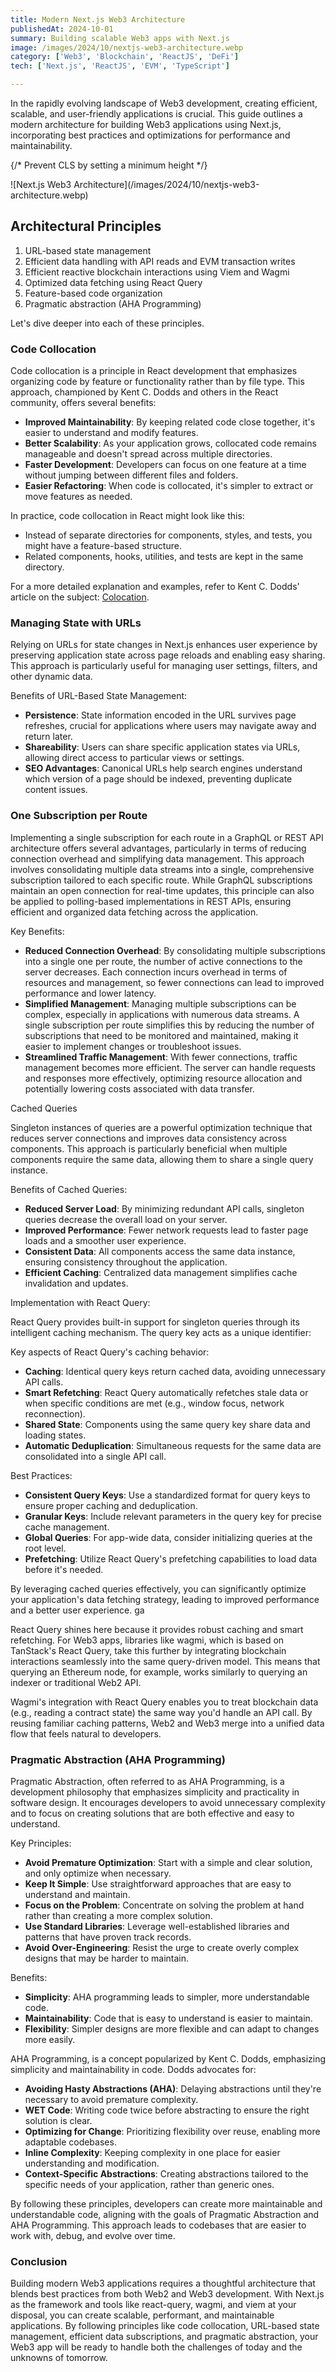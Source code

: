 ```yaml
---
title: Modern Next.js Web3 Architecture
publishedAt: 2024-10-01
summary: Building scalable Web3 apps with Next.js
image: /images/2024/10/nextjs-web3-architecture.webp
category: ['Web3', 'Blockchain', 'ReactJS', 'DeFi']
tech: ['Next.js', 'ReactJS', 'EVM', 'TypeScript']

---
```


In the rapidly evolving landscape of Web3 development, creating efficient, scalable, and user-friendly applications is crucial. This guide outlines a modern architecture for building Web3 applications using Next.js, incorporating best practices and optimizations for performance and maintainability.


{/* Prevent CLS by setting a minimum height */}
<div style={{ minHeight: '300px' }}>
![Next.js Web3 Architecture](/images/2024/10/nextjs-web3-architecture.webp)
</div>


## Architectural Principles

1. URL-based state management
2. Efficient data handling with API reads and EVM transaction writes
3. Efficient reactive blockchain interactions using Viem and Wagmi
4. Optimized data fetching using React Query
5. Feature-based code organization
6. Pragmatic abstraction (AHA Programming)

Let's dive deeper into each of these principles.


### Code Collocation

Code collocation is a principle in React development that emphasizes organizing code by feature or functionality rather than by file type. This approach, championed by Kent C. Dodds and others in the React community, offers several benefits:

- **Improved Maintainability**: By keeping related code close together, it's easier to understand and modify features.
- **Better Scalability**: As your application grows, collocated code remains manageable and doesn't spread across multiple directories.
- **Faster Development**: Developers can focus on one feature at a time without jumping between different files and folders.
- **Easier Refactoring**: When code is collocated, it's simpler to extract or move features as needed.

In practice, code collocation in React might look like this:

- Instead of separate directories for components, styles, and tests, you might have a feature-based structure.
- Related components, hooks, utilities, and tests are kept in the same directory.

For a more detailed explanation and examples, refer to Kent C. Dodds' article on the subject: [Colocation](https://kentcdodds.com/blog/colocation).

### Managing State with URLs

Relying on URLs for state changes in Next.js enhances user experience by preserving application state across page reloads and enabling easy sharing. This approach is particularly useful for managing user settings, filters, and other dynamic data.

Benefits of URL-Based State Management:

- **Persistence**: State information encoded in the URL survives page refreshes, crucial for applications where users may navigate away and return later.
- **Shareability**: Users can share specific application states via URLs, allowing direct access to particular views or settings.
- **SEO Advantages**: Canonical URLs help search engines understand which version of a page should be indexed, preventing duplicate content issues.


### One Subscription per Route

Implementing a single subscription for each route in a GraphQL or REST API architecture offers several advantages, particularly in terms of reducing connection overhead and simplifying data management. This approach involves consolidating multiple data streams into a single, comprehensive subscription tailored to each specific route. While GraphQL subscriptions maintain an open connection for real-time updates, this principle can also be applied to polling-based implementations in REST APIs, ensuring efficient and organized data fetching across the application.

Key Benefits:

- **Reduced Connection Overhead**: By consolidating multiple subscriptions into a single one per route, the number of active connections to the server decreases. Each connection incurs overhead in terms of resources and management, so fewer connections can lead to improved performance and lower latency.
- **Simplified Management**: Managing multiple subscriptions can be complex, especially in applications with numerous data streams. A single subscription per route simplifies this by reducing the number of subscriptions that need to be monitored and maintained, making it easier to implement changes or troubleshoot issues.
- **Streamlined Traffic Management**: With fewer connections, traffic management becomes more efficient. The server can handle requests and responses more effectively, optimizing resource allocation and potentially lowering costs associated with data transfer.

Cached Queries

Singleton instances of queries are a powerful optimization technique that reduces server connections and improves data consistency across components. This approach is particularly beneficial when multiple components require the same data, allowing them to share a single query instance.

Benefits of Cached Queries:

- **Reduced Server Load**: By minimizing redundant API calls, singleton queries decrease the overall load on your server.
- **Improved Performance**: Fewer network requests lead to faster page loads and a smoother user experience.
- **Consistent Data**: All components access the same data instance, ensuring consistency throughout the application.
- **Efficient Caching**: Centralized data management simplifies cache invalidation and updates.

Implementation with React Query:

React Query provides built-in support for singleton queries through its intelligent caching mechanism. The query key acts as a unique identifier:

Key aspects of React Query's caching behavior:

- **Caching**: Identical query keys return cached data, avoiding unnecessary API calls.
- **Smart Refetching**: React Query automatically refetches stale data or when specific conditions are met (e.g., window focus, network reconnection).
- **Shared State**: Components using the same query key share data and loading states.
- **Automatic Deduplication**: Simultaneous requests for the same data are consolidated into a single API call.

Best Practices:

- **Consistent Query Keys**: Use a standardized format for query keys to ensure proper caching and deduplication.
- **Granular Keys**: Include relevant parameters in the query key for precise cache management.
- **Global Queries**: For app-wide data, consider initializing queries at the root level.
- **Prefetching**: Utilize React Query's prefetching capabilities to load data before it's needed.

By leveraging cached queries effectively, you can significantly optimize your application's data fetching strategy, leading to improved performance and a better user experience.
ga 

React Query shines here because it provides robust caching and smart refetching. For Web3 apps, libraries like wagmi, which is based on TanStack's React Query, take this further by integrating blockchain interactions seamlessly into the same query-driven model. This means that querying an Ethereum node, for example, works similarly to querying an indexer or traditional Web2 API.

Wagmi's integration with React Query enables you to treat blockchain data (e.g., reading a contract state) the same way you'd handle an API call. By reusing familiar caching patterns, Web2 and Web3 merge into a unified data flow that feels natural to developers.

### Pragmatic Abstraction (AHA Programming)

Pragmatic Abstraction, often referred to as AHA Programming, is a development philosophy that emphasizes simplicity and practicality in software design. It encourages developers to avoid unnecessary complexity and to focus on creating solutions that are both effective and easy to understand.

Key Principles:

- **Avoid Premature Optimization**: Start with a simple and clear solution, and only optimize when necessary.
- **Keep It Simple**: Use straightforward approaches that are easy to understand and maintain.
- **Focus on the Problem**: Concentrate on solving the problem at hand rather than creating a more complex solution.
- **Use Standard Libraries**: Leverage well-established libraries and patterns that have proven track records.
- **Avoid Over-Engineering**: Resist the urge to create overly complex designs that may be harder to maintain.

Benefits:

- **Simplicity**: AHA programming leads to simpler, more understandable code.
- **Maintainability**: Code that is easy to understand is easier to maintain.
- **Flexibility**: Simpler designs are more flexible and can adapt to changes more easily.

AHA Programming, is a concept popularized by Kent C. Dodds, emphasizing simplicity and maintainability in code. Dodds advocates for:

- **Avoiding Hasty Abstractions (AHA)**: Delaying abstractions until they're necessary to avoid premature complexity.
- **WET Code**: Writing code twice before abstracting to ensure the right solution is clear.
- **Optimizing for Change**: Prioritizing flexibility over reuse, enabling more adaptable codebases.
- **Inline Complexity**: Keeping complexity in one place for easier understanding and modification.
- **Context-Specific Abstractions**: Creating abstractions tailored to the specific needs of your application, rather than generic ones.

By following these principles, developers can create more maintainable and understandable code, aligning with the goals of Pragmatic Abstraction and AHA Programming. This approach leads to codebases that are easier to work with, debug, and evolve over time.


### Conclusion

Building modern Web3 applications requires a thoughtful architecture that blends best practices from both Web2 and Web3 development. With Next.js as the framework and tools like react-query, wagmi, and viem at your disposal, you can create scalable, performant, and maintainable applications. By following principles like code collocation, URL-based state management, efficient data subscriptions, and pragmatic abstraction, your Web3 app will be ready to handle both the challenges of today and the unknowns of tomorrow.
